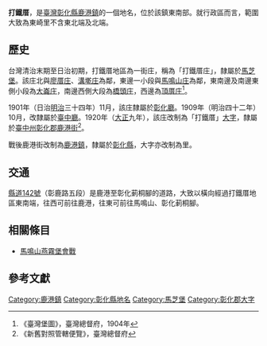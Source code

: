 {{noteTA　
|1 = zh-cn:庄; zh-hk:庄; zh-tw:庄;
}}
'''打鐵厝'''，是[[臺灣|臺灣]][[彰化縣|彰化縣]][[鹿港鎮|鹿港鎮]]的一個地名，位於該鎮東南部。就行政區而言，範圍大致為東崎里不含東北端及北端。

==歷史==
台灣清治末期至日治初期，打鐵厝地區為一街庄，稱為「打鐵厝庄」，隸屬於[[馬芝堡|馬芝堡]]。該庄北與[[廖厝庄|廖厝庄]]、[[溝墘庄|溝墘庄]]為鄰，東邊一小段與[[馬鳴山_(彰化縣)|馬鳴山庄]]為鄰，東南邊及南邊東側小段為[[大崙_(彰化縣福興鄉)|大崙庄]]，南邊西側大段為[[橋頭_(彰化縣)|橋頭庄]]，西邊為[[頂厝庄|頂厝庄]]<ref>《臺灣堡圖》，臺灣總督府，1904年</ref>。

1901年（日治[[明治|明治]]三十四年）11月，該庄隸屬於[[彰化廳|彰化廳]]。1909年（明治四十二年）10月，改隸屬於[[臺中廳|臺中廳]]。1920年（[[大正|大正]]九年），該庄改制為「打鐵厝」[[大字|大字]]，隸屬於[[臺中州|臺中州]][[彰化郡|彰化郡]][[鹿港街|鹿港街]]<ref>《新舊對照管轄便覽》，臺灣總督府</ref>。

戰後鹿港街改制為[[鹿港鎮|鹿港鎮]]，隸屬於[[彰化縣|彰化縣]]，大字亦改制為里。

==交通==
[[縣道142號|縣道142號]]（彰鹿路五段）是鹿港至彰化莿桐腳的道路，大致以橫向經過打鐵厝地區東南端，往西可前往鹿港，往東可前往馬鳴山、彰化莿桐腳。

== 相關條目 ==

* [[馬鳴山燕霧堡會戰|馬鳴山燕霧堡會戰]]

==參考文獻==
{{reflist}}

{{彰化郡}}

[[Category:鹿港鎮|Category:鹿港鎮]]
[[Category:彰化縣地名|Category:彰化縣地名]]
[[Category:馬芝堡|Category:馬芝堡]]
[[Category:彰化郡大字|Category:彰化郡大字]]